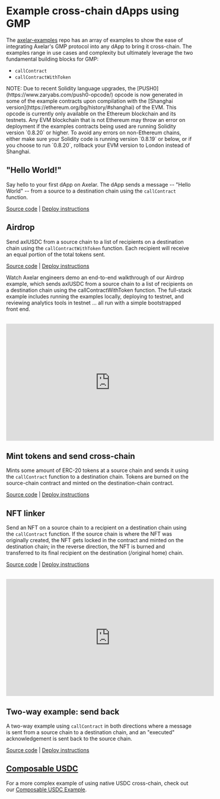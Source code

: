 # Example cross-chain dApps using GMP


The [axelar-examples](https://github.com/axelarnetwork/axelar-examples/) repo has an array of examples to show the ease of integrating Axelar's GMP protocol into any dApp to bring it cross-chain. The examples range in use cases and complexity but ultimately leverage the two fundamental building blocks for GMP:

- `callContract`
- `callContractWithToken`

<Callout emoji="ℹ️">
  NOTE: Due to recent Solidity language upgrades, the
  [PUSH0](https://www.zaryabs.com/push0-opcode/) opcode is now generated in some
  of the example contracts upon compilation with the [Shanghai
  version](https://ethereum.org/bg/history/#shanghai) of the EVM. This opcode is
  currently only available on the Ethereum blockchain and its testnets. Any EVM
  blockchain that is not Ethereum may throw an error on deployment if the
  examples contracts being used are running Solidity version `0.8.20` or higher.
  To avoid any errors on non-Ethereum chains, either make sure your Solidity
  code is running version `0.8.19` or below, or if you choose to run `0.8.20`,
  rollback your EVM version to London instead of Shanghai.
</Callout>

## "Hello World!"

Say hello to your first dApp on Axelar. The dApp sends a message -- "Hello World" -- from a source to a destination chain using the `callContract` function.

[Source code](https://github.com/axelarnetwork/axelar-examples/tree/main/examples/evm/call-contract) | [Deploy instructions](https://github.com/axelarnetwork/axelar-examples/tree/main/examples/evm/call-contract#deployment)

## Airdrop

Send axlUSDC from a source chain to a list of recipients on a destination chain using the `callContractWithToken` function. Each recipient will receive an equal portion of the total tokens sent.

[Source code](https://github.com/axelarnetwork/axelar-examples/tree/main/examples/evm/call-contract-with-token) | [Deploy instructions](https://github.com/axelarnetwork/axelar-examples/tree/main/examples/evm/call-contract-with-token#deployment)

Watch Axelar engineers demo an end-to-end walkthrough of our Airdrop example, which sends axlUSDC from a source chain to a list of recipients on a destination chain using the callContractWithToken function. The full-stack example includes running the examples locally, deploying to testnet, and reviewing analytics tools in testnet ... all run with a simple bootstrapped front end.

<br />

<iframe
  width="560"
  height="315"
  src="https://www.youtube.com/embed/1cKbFAE1-uw"
  title="YouTube video player"
  frameborder="0"
  allow="accelerometer; autoplay; clipboard-write; encrypted-media; gyroscope; picture-in-picture"
  allowfullscreen
></iframe>

## Mint tokens and send cross-chain

Mints some amount of ERC-20 tokens at a source chain and sends it using the `callContract` function to a destination chain. Tokens are burned on the source-chain contract and minted on the destination-chain contract.

[Source code](https://github.com/axelarnetwork/axelar-examples/tree/main/examples/evm/cross-chain-token) | [Deploy instructions](https://github.com/axelarnetwork/axelar-examples/tree/main/examples/evm/cross-chain-token#deployment)

## NFT linker

Send an NFT on a source chain to a recipient on a destination chain using the `callContract` function. If the source chain is where the NFT was originally created, the NFT gets locked in the contract and minted on the destination chain; in the reverse direction, the NFT is burned and transferred to its final recipient on the destination (/original home) chain.

[Source code](https://github.com/axelarnetwork/axelar-examples/tree/main/examples/evm/nft-linker) | [Deploy instructions](https://github.com/axelarnetwork/axelar-examples/tree/main/examples/evm/nft-linker#deployment)

<br />

<iframe
  width="560"
  height="315"
  src="https://www.youtube.com/embed/pAxuQ7PIl8g"
  title="YouTube video player"
  frameBorder="0"
  allow="accelerometer; autoplay; clipboard-write; encrypted-media; gyroscope; picture-in-picture"
  allowFullScreen
></iframe>

## Two-way example: send back

A two-way example using `callContract` in both directions where a message is sent from a source chain to a destination chain, and an "executed" acknowledgement is sent back to the source chain.

[Source code](https://github.com/axelarnetwork/axelar-examples/tree/main/examples/evm/send-ack) | [Deploy instructions](https://github.com/axelarnetwork/axelar-examples/tree/main/examples/evm/send-ack)

## [Composable USDC](/dev/general-message-passing/developer-guides/example-usdc-cctp/)

For a more complex example of using native USDC cross-chain, check out our [Composable USDC Example](/dev/general-message-passing/developer-guides/example-usdc-cctp/).
